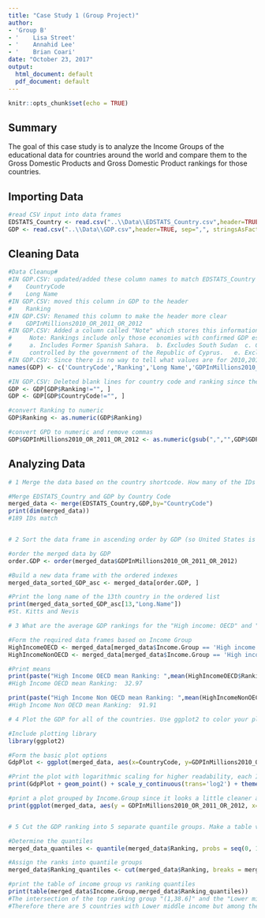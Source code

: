 ```yaml
---
title: "Case Study 1 (Group Project)"
author:
- 'Group B'
- '    Lisa Street'
- '    Annahid Lee'
- '    Brian Coari'
date: "October 23, 2017"
output:
  html_document: default
  pdf_document: default
---
```


```r
knitr::opts_chunk$set(echo = TRUE)
```

## Summary

The goal of this case study is to analyze the Income Groups of the educational data for countries around the world and compare them to the Gross Domestic Products and Gross Domestic Product rankings for those countries.

## Importing Data


```r
#read CSV input into data frames
EDSTATS_Country <- read.csv("..\\Data\\EDSTATS_Country.csv",header=TRUE, sep=",", stringsAsFactors=FALSE)
GDP <- read.csv("..\\Data\\GDP.csv",header=TRUE, sep=",", stringsAsFactors=FALSE)
```

## Cleaning Data

```r
#Data Cleanup#
#IN GDP.CSV: updated/added these column names to match EDSTATS_Country Country
#    CountryCode	
#    Long Name	
#IN GDP.CSV: moved this column in GDP to the header
#    Ranking	
#IN GDP.CSV: Renamed this column to make the header more clear
#    GDPInMillions2010_OR_2011_OR_2012
#IN GDP.CSV: Added a column called "Note" which stores this information:
#     Note: Rankings include only those economies with confirmed GDP estimates. Figures in italics are for 2011 or 2010.
#     a. Includes Former Spanish Sahara.  b. Excludes South Sudan  c. Covers mainland Tanzania only. d. Data are for the area 
#     controlled by the government of the Republic of Cyprus.   e. Excludes Abkhazia and South Ossetia.  f. Excludes Transnistria.
#IN GDP.CSV: Since there is no way to tell what values are for 2010,2011, or 2012 since italics are not tracked in CSV files I renamed the GDP Field Appropriately
names(GDP) <- c('CountryCode','Ranking','Long Name','GDPInMillions2010_OR_2011_OR_2012','note')

#IN GDP.CSV: Deleted blank lines for country code and ranking since they did not contain meaningful data for this analysis and might throw off mean analysis.
GDP <- GDP[GDP$Ranking!="", ]
GDP <- GDP[GDP$CountryCode!="", ]

#convert Ranking to numeric
GDP$Ranking <- as.numeric(GDP$Ranking)

#convert GPD to numeric and remove commas
GDP$GDPInMillions2010_OR_2011_OR_2012 <- as.numeric(gsub(",","",GDP$GDPInMillions2010_OR_2011_OR_2012)) 

```


## Analyzing Data

```r

# 1	Merge the data based on the country shortcode. How many of the IDs match? 

#Merge EDSTATS_Country and GDP by Country Code
merged_data <- merge(EDSTATS_Country,GDP,by="CountryCode")
print(dim(merged_data))
#189 IDs match


# 2	Sort the data frame in ascending order by GDP (so United States is last). What is the 13th country in the resulting data frame?

#order the merged data by GDP 
order.GDP <- order(merged_data$GDPInMillions2010_OR_2011_OR_2012)

#Build a new data frame with the ordered indexes
merged_data_sorted_GDP_asc <- merged_data[order.GDP, ]

#Print the long name of the 13th country in the ordered list 
print(merged_data_sorted_GDP_asc[13,"Long.Name"])
#St. Kitts and Nevis

# 3	What are the average GDP rankings for the "High income: OECD" and "High income: nonOECD" groups? 

#Form the required data frames based on Income Group
HighIncomeOECD <- merged_data[merged_data$Income.Group == 'High income: OECD',] 
HighIncomeNonOECD <- merged_data[merged_data$Income.Group == 'High income: nonOECD',] 

#Print means
print(paste("High Income OECD mean Ranking: ",mean(HighIncomeOECD$Ranking)))
#High Income OECD mean Ranking:  32.97

print(paste("High Income Non OECD mean Ranking: ",mean(HighIncomeNonOECD$Ranking)))
#High Income Non OECD mean Ranking:  91.91

# 4	Plot the GDP for all of the countries. Use ggplot2 to color your plot by Income Group.

#Include plotting library
library(ggplot2)

#Form the basic plot options
GdpPlot <- ggplot(merged_data, aes(x=CountryCode, y=GDPInMillions2010_OR_2011_OR_2012, colour=Income.Group))

#Print the plot with logarithmic scaling for higher readability, each Income Group in a different color
print(GdpPlot + geom_point() + scale_y_continuous(trans='log2') + theme(axis.text.x = element_text(angle = 90, hjust = 1)))

#print a plot grouped by Income.Group since it looks a little cleaner and might provide insights that are easier to interpret
print(ggplot(merged_data, aes(y = GDPInMillions2010_OR_2011_OR_2012, x=Income.Group,fill=Income.Group)) + scale_y_log10()+ geom_point(pch = 21, size = 8, stat = "identity", position=position_jitter())+ scale_fill_manual(values = c("red", "orange", "green", "blue","brown"), na.value = "grey50" ) + theme(axis.text.x = element_text(angle = 45, hjust = 1)))


# 5	Cut the GDP ranking into 5 separate quantile groups. Make a table versus Income.Group. How many countries are Lower middle income but among the 38 nations with highest GDP?

#Determine the quantiles
merged_data_quantiles <- quantile(merged_data$Ranking, probs = seq(0, 1, 0.2))

#Assign the ranks into quantile groups 
merged_data$Ranking_quantiles <- cut(merged_data$Ranking, breaks = merged_data_quantiles)

#print the table of income group vs ranking quantiles
print(table(merged_data$Income.Group,merged_data$Ranking_quantiles))
#The intersection of the top ranking group "(1,38.6]" and the "Lower middle income" group is 5
#Therefore there are 5 countries with Lower middle income but among the 38 nations with highest GDP
```
